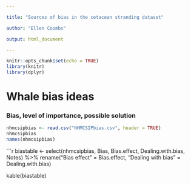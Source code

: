 ```yaml
---

title: "Sources of bias in the cetacean stranding dataset"

author: "Ellen Coombs"

output: html_document

--- 
```


```r
knitr::opts_chunk$set(echo = TRUE)
library(knitr)
library(dplyr)
```

# Whale bias ideas

### Bias, level of importance, possible solution


```r
nhmcsipbias <- read.csv("NHMCSIPbias.csv", header = TRUE)
nhmcsipbias
names(nhmcsipbias) 

```


```r

biastable <- select(nhmcsipbias, Bias, Bias.effect, Dealing.with.bias, Notes) %>%
  rename("Bias effect" = Bias.effect, "Dealing with bias" = Dealing.with.bias)

kable(biastable)
